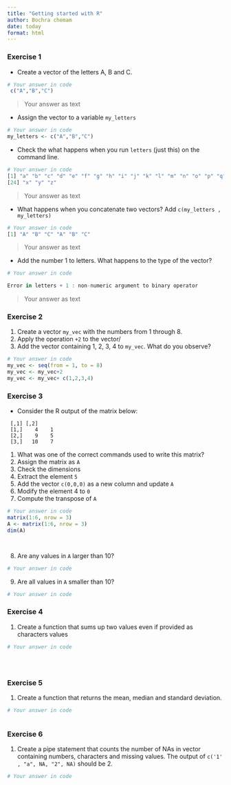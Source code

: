 ```yaml
---
title: "Getting started with R"
author: Bochra chemam
date: today
format: html
---
```


### Exercise 1 {#sec-1}

* Create a vector of the letters A, B and C.

```r
# Your answer in code
 c("A","B","C")
```
> Your answer as text



* Assign the vector to a variable `my_letters`
```r
# Your answer in code
my_letters <- c("A","B","C")
```


* Check the what happens when you run `letters` (just this) on the command line.
```r
# Your answer in code
[1] "a" "b" "c" "d" "e" "f" "g" "h" "i" "j" "k" "l" "m" "n" "o" "p" "q" "r" "s" "t" "u" "v" "w"
[24] "x" "y" "z"
```

> Your answer as text



* What happens when you concatenate two vectors? Add `c(my_letters , my_letters)`
```r
# Your answer in code
[1] "A" "B" "C" "A" "B" "C"

```

> Your answer as text



* Add the number 1 to letters. What happens to the type of the vector?
```r
# Your answer in code

Error in letters + 1 : non-numeric argument to binary operator
```

> Your answer as text



### Exercise 2


1. Create a vector `my_vec` with the numbers from 1 through 8.
2. Apply the operation `+2` to the vector/
3. Add the vector containing 1, 2, 3, 4 to `my_vec`. What do you observe?

```r
# Your answer in code
my_vec <- seq(from = 1, to = 8)
my_vec <- my_vec+2
my_vec <- my_vec+ c(1,2,3,4)


```



### Exercise 3

* Consider the R output of the matrix below:

```
 [,1] [,2]
 [1,]    4    1
 [2,]    9    5
 [3,]   10    7
```

1. What was one of the correct commands used to write this matrix?
2. Assign the matrix as `A`
3. Check the dimensions
4. Extract the element `5`
5. Add the vector `c(0,0,0)` as a new column and update `A`
6. Modify the element 4 to `0`
7. Compute the transpose of `A`

```r
# Your answer in code
matrix(1:6, nrow = 3)
A <- matrix(1:6, nrow = 3)
dim(A)




```


8. Are any values in `A` larger than 10? 
```r
# Your answer in code

```

9. Are all values in `A` smaller than 10?
```r
# Your answer in code

```

### Exercise 4

1. Create a function that sums up two values even if provided as characters values

```r
# Your answer in code





```


### Exercise 5

1. Create a function that returns the mean, median and standard deviation.

```r
# Your answer in code



```


### Exercise 6
1. Create a pipe statement that counts the number of NAs in vector containing numbers, characters and missing values.
The output of `c('1' , "a", NA, "2", NA)` should be 2.

```r
# Your answer in code



```


